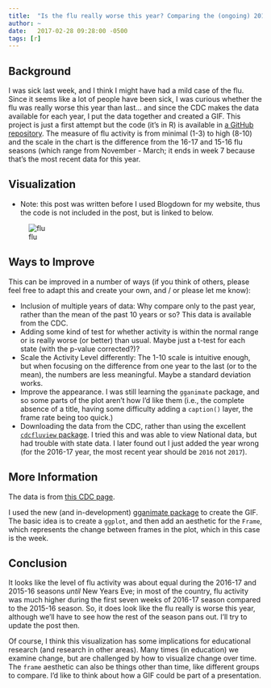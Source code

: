 ```yaml
---
title:  "Is the flu really worse this year? Comparing the (ongoing) 2016-17 and 2015-16 flu seasons"
author: ~
date:   2017-02-28 09:28:00 -0500
tags: [r]
---
```


## Background

I was sick last week, and I think I might have had a mild case of the flu. Since it seems like a lot of people have been sick, I was curious whether the flu was really worse this year than last... and since the CDC makes the data available for each year, I put the data together and created a GIF. This project is just a first attempt but the code (it's in R) is available in [a GitHub repository](https://github.com/jrosen48/cdc-flu-vis). The measure of flu activity is from minimal (1-3) to high (8-10) and the scale in the chart is the difference from the 16-17 and 15-16 flu seasons (which range from November - March; it ends in week 7 because that's the most recent data for this year.

## Visualization

* Note: this post was written before I used Blogdown for my website, thus the code is not included in the post, but is linked to below.

![flu](https://cloud.githubusercontent.com/assets/4596214/23408837/7cb56b9e-fd97-11e6-817d-a9dd743b532e.gif)

## Ways to Improve

This can be improved in a number of ways (if you think of others, please feel free to adapt this and create your own, and / or please let me know):

* Inclusion of multiple years of data: Why compare only to the past year, rather than the mean of the past 10 years or so? This data is available from the CDC.
* Adding some kind of test for whether activity is within the normal range or is really worse (or better) than usual. Maybe just a t-test for each state (with the p-value corrected?)?
* Scale the Activity Level differently: The 1-10 scale is intuitive enough, but when focusing on the difference from one year to the last (or to the mean), the numbers are less meaningful. Maybe a standard deviation works.
* Improve the appearance. I was still learning the `gganimate` package, and so some parts of the plot aren't how I'd like them (i.e., the complete absence of a title, having some difficulty adding a `caption()` layer, the frame rate being too quick.)
* Downloading the data from the CDC, rather than using the excellent [`cdcfluview` package](https://github.com/hrbrmstr/cdcfluview). I tried this and was able to view National data, but had trouble with state data. I later found out I just added the year wrong (for the 2016-17 year, the most recent year should be `2016` not `2017`).

## More Information

The data is from [this CDC page](https://www.cdc.gov/flu/weekly/fluviewinteractive.htm).

I used the new (and in-development) [gganimate package](https://github.com/dgrtwo/gganimate) to create the GIF. The basic idea is to create a `ggplot`, and then add an aesthetic for the `Frame`, which represents the change between frames in the plot, which in this case is the week.

## Conclusion

It looks like the level of flu activity was about equal during the 2016-17 and 2015-16 seasons *until* New Years Eve; in most of the country, flu activity was much higher during the first seven weeks of 2016-17 season compared to the 2015-16 season. So, it does look like the flu really is worse this year, although we'll have to see how the rest of the season pans out. I'll try to update the post then.

Of course, I think this visualization has some implications for educational research (and research in other areas). Many times (in education) we examine change, but are challenged by how to visualize change over time. The `frame` aesthetic can also be things other than time, like different groups to compare. I'd like to think about how a GIF could be part of a presentation.
